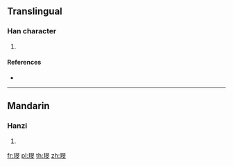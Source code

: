 ==Translingual==

===Han character===
{{Han char|rn=96|rad=玉|as=08|sn=12|four=16141|canj=MGAYK}}

# {{defn|Han|sort=玉08}}

====References====
* {{Han ref|kx=0734.130|dkj=21052|hdz=21122.020|uh=741D|ud=29725|bh=DAA7|bd=55975}}

----

==Mandarin==

===Hanzi===
{{cmn-hanzi|pin=[[wén]] ([[wen2]])|wg=wen<sup>2</sup>}}

# {{defn|lang=cmn|sort=玉08}}

[[fr:琝]]
[[pl:琝]]
[[th:琝]]
[[zh:琝]]